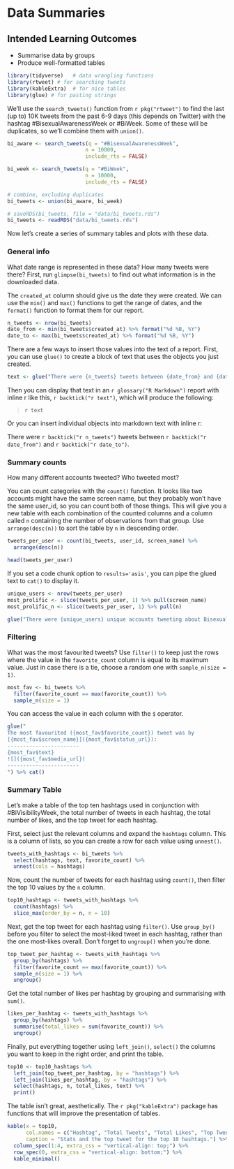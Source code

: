 # Data Summaries {#summary}

## Intended Learning Outcomes {#ilo-summary}

* Summarise data by groups
* Produce well-formatted tables

```r
library(tidyverse)   # data wrangling functions
library(rtweet) # for searching tweets
library(kableExtra)  # for nice tables
library(glue) # for pasting strings
```

We'll use the `search_tweets()` function from `r pkg("rtweet")` to find the last (up to) 10K tweets from the past 6-9 days (this depends on Twitter) with the hashtag #BisexualAwarenessWeek or #BiWeek. Some of these will be duplicates, so we'll combine them with `union()`.

```r
bi_aware <- search_tweets(q = "#BisexualAwarenessWeek", 
                         n = 10000, 
                         include_rts = FALSE)

bi_week <- search_tweets(q = "#BiWeek", 
                         n = 10000, 
                         include_rts = FALSE)

# combine, excluding duplicates
bi_tweets <- union(bi_aware, bi_week)
```

```r
# saveRDS(bi_tweets, file = "data/bi_tweets.rds")
bi_tweets <- readRDS("data/bi_tweets.rds")
```


Now let's create a series of summary tables and plots with these data.

### General info

What date range is represented in these data? How many tweets were there? First, run `glimpse(bi_tweets)` to find out what information is in the downloaded data. 

The `created_at` column should give us the date they were created. We can use the `min()` and `max()` functions to get the range of dates, and the `format()` function to format them for our report.

```r
n_tweets <- nrow(bi_tweets)
date_from <- min(bi_tweets$created_at) %>% format("%d %B, %Y")
date_to <- max(bi_tweets$created_at) %>% format("%d %B, %Y")
```

There are a few ways to insert those values into the text of a report. First, you can use `glue()` to create a block of text that uses the objects you just created.

```r
text <- glue("There were {n_tweets} tweets between {date_from} and {date_to}.")
```

Then you can display that text in an `r glossary("R Markdown")` report with inline r like this, `r backtick("r text")`, which will produce the following:

> `r text`

Or you can insert individual objects into markdown text with inline r:

There were `r backtick("r n_tweets")` tweets between `r backtick("r date_from")` and `r backtick("r date_to")`.

### Summary counts

How many different accounts tweeted? Who tweeted most?

You can count categories with the `count()` function. It looks like two accounts might have the same screen name, but they probably won't have the same user_id, so you can count both of those things. This will give you a new table with each combination of the counted columns and a column called `n` containing the number of observations from that group. Use `arrange(desc(n))` to sort the table by `n` in descending order.

```r
tweets_per_user <- count(bi_tweets, user_id, screen_name) %>%
  arrange(desc(n))

head(tweets_per_user)
```

If you set a code chunk option to `results='asis'`, you can pipe the glued text to `cat()` to display it.

```r
unique_users <- nrow(tweets_per_user)
most_prolific <- slice(tweets_per_user, 1) %>% pull(screen_name)
most_prolific_n <- slice(tweets_per_user, 1) %>% pull(n)

glue("There were {unique_users} unique accounts tweeting about Bisexual Awareness Week. {most_prolific} was the most prolific tweeter, with {most_prolific_n} tweets.") %>% cat()
```

### Filtering

What was the most favourited tweets? Use `filter()` to keep just the rows where the value in the `favorite_count` column is equal to its maximum value. Just in case there is a tie, choose a random one with `sample_n(size = 1)`.

```r
most_fav <- bi_tweets %>%
  filter(favorite_count == max(favorite_count)) %>%
  sample_n(size = 1)
```

You can access the value in each column with the `$` operator. 

```r
glue("
The most favourited ({most_fav$favorite_count}) tweet was by 
[{most_fav$screen_name}]({most_fav$status_url}):
-----------------------
{most_fav$text}
![]({most_fav$media_url})
-----------------------
") %>% cat()
```

### Summary Table

Let's make a table of the top ten hashtags used in conjunction with #BiVisibilityWeek, the total number of tweets in each hashtag, the total number of likes, and the top tweet for each hashtag.

First, select just the relevant columns and expand the `hashtags` column. This is a column of lists, so you can create a row for each value using `unnest()`.

```r
tweets_with_hashtags <- bi_tweets %>%
  select(hashtags, text, favorite_count) %>%
  unnest(cols = hashtags)
```

Now, count the number of tweets for each hashtag using `count()`, then filter the top 10 values by the `n` column.

```r
top10_hashtags <- tweets_with_hashtags %>%
  count(hashtags) %>%
  slice_max(order_by = n, n = 10)
```

Next, get the top tweet for each hashtag using `filter()`. Use `group_by()` before you filter to select the most-liked tweet in each hashtag, rather than the one most-likes overall. Don't forget to `ungroup()` when you're done.

```r
top_tweet_per_hashtag <- tweets_with_hashtags %>%
  group_by(hashtags) %>%
  filter(favorite_count == max(favorite_count)) %>%
  sample_n(size = 1) %>%
  ungroup()
```

Get the total number of likes per hashtag by grouping and summarising with `sum()`.

```r
likes_per_hashtag <- tweets_with_hashtags %>%
  group_by(hashtags) %>%
  summarise(total_likes = sum(favorite_count)) %>%
  ungroup()
```


Finally, put everything together using `left_join()`, `select()` the columns you want to keep in the right order, and print the table.

```r
top10 <- top10_hashtags %>%
  left_join(top_tweet_per_hashtag, by = "hashtags") %>%
  left_join(likes_per_hashtag, by = "hashtags") %>%
  select(hashtags, n, total_likes, text) %>%
  print()
```

The table isn't great, aesthetically. The `r pkg("kableExtra")` package has functions that will improve the presentation of tables.

```r
kable(x = top10, 
      col.names = c("Hashtag", "Total Tweets", "Total Likes", "Top Tweet"),
      caption = "Stats and the top tweet for the top 10 hashtags.") %>%
  column_spec(1:4, extra_css = "vertical-align: top;") %>%
  row_spec(0, extra_css = "vertical-align: bottom;") %>%
  kable_minimal()
```

